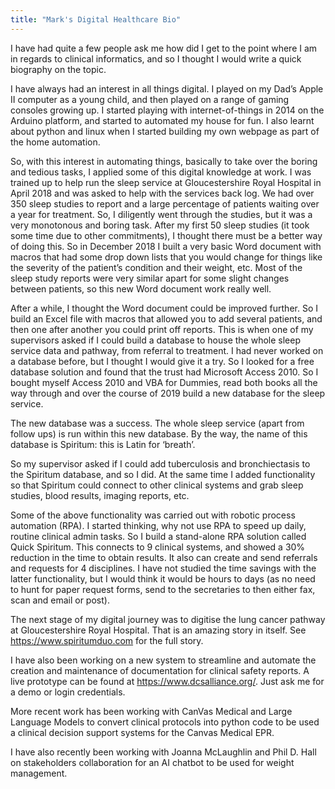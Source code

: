 ```yaml
---
title: "Mark's Digital Healthcare Bio"
---
```


I have had quite a few people ask me how did I get to the point where I am in regards to clinical informatics, and so I thought I would write a quick biography on the topic.

I have always had an interest in all things digital. I played on my Dad’s Apple II computer as a young child, and then played on a range of gaming consoles growing up. I started playing with internet-of-things in 2014 on the Arduino platform, and started to automated my house for fun. I also learnt about python and linux when I started building my own webpage as part of the home automation.

So, with this interest in automating things, basically to take over the boring and tedious tasks, I applied some of this digital knowledge at work. I was trained up to help run the sleep service at Gloucestershire Royal Hospital in April 2018 and was asked to help with the services back log. We had over 350 sleep studies to report and a large percentage of patients waiting over a year for treatment. So, I diligently went through the studies, but it was a very monotonous and boring task. After my first 50 sleep studies (it took some time due to other commitments), I thought there must be a better way of doing this. So in December 2018 I built a very basic Word document with macros that had some drop down lists that you would change for things like the severity of the patient’s condition and their weight, etc. Most of the sleep study reports were very similar apart for some slight changes between patients, so this new Word document work really well.

After a while, I thought the Word document could be improved further. So I build an Excel file with macros that allowed you to add several patients, and then one after another you could print off reports. This is when one of my supervisors asked if I could build a database to house the whole sleep service data and pathway, from referral to treatment. I had never worked on a database before, but I thought I would give it a try. So I looked for a free database solution and found that the trust had Microsoft Access 2010. So I bought myself Access 2010 and VBA for Dummies, read both books all the way through and over the course of 2019 build a new database for the sleep service.

The new database was a success. The whole sleep service (apart from follow ups) is run within this new database. By the way, the name of this database is Spiritum: this is Latin for ‘breath’.

So my supervisor asked if I could add tuberculosis and bronchiectasis to the Spiritum database, and so I did. At the same time I added functionality so that Spiritum could connect to other clinical systems and grab sleep studies, blood results, imaging reports, etc.

Some of the above functionality was carried out with robotic process automation (RPA). I started thinking, why not use RPA to speed up daily, routine clinical admin tasks. So I build a stand-alone RPA solution called Quick Spiritum. This connects to 9 clinical systems, and showed a 30% reduction in the time to obtain results. It also can create and send referrals and requests for 4 disciplines. I have not studied the time savings with the latter functionality, but I would think it would be hours to days (as no need to hunt for paper request forms, send to the secretaries to then either fax, scan and email or post).

The next stage of my digital journey was to digitise the lung cancer pathway at Gloucestershire Royal Hospital. That is an amazing story in itself. See [https://www.spiritumduo.com](https://www.spiritumduo.com/) for the full story.

I have also been working on a new system to streamline and automate the creation and maintenance of documentation for clinical safety reports. A live prototype can be found at [https://www.dcsalliance.org/](https://www.dcsalliance.org/). Just ask me for a demo or login credentials.

More recent work has been working with CanVas Medical and Large Language Models to convert clinical protocols into python code to be used a clinical decision support systems for the Canvas Medical EPR. 

I have also recently been working with Joanna McLaughlin and Phil D. Hall on stakeholders collaboration for an AI chatbot to be used for weight management.